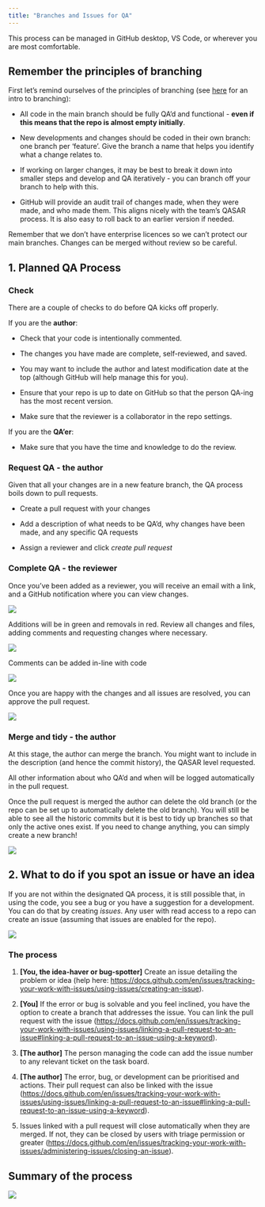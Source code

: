 ```yaml
---
title: "Branches and Issues for QA"
---
```


::: callout-note
This process can be managed in GitHub desktop, VS Code, or wherever you are most comfortable.
:::

## Remember the principles of branching

First let's remind ourselves of the principles of branching (see [here](intro-to-github.qmd#sec-branching) for an intro to branching): 

-   All code in the main branch should be fully QA'd and functional - **even if this means that the repo is almost empty initially**.

-   New developments and changes should be coded in their own branch: one branch per 'feature'. Give the branch a name that helps you identify what a change relates to. 

-   If working on larger changes, it may be best to break it down into smaller steps and develop and QA iteratively - you can branch off your branch to help with this. 

-   GitHub will provide an audit trail of changes made, when they were made, and who made them. This aligns nicely with the team's QASAR process. It is also easy to roll back to an earlier version if needed. 

::: callout-note
Remember that we don't have enterprise licences so we can't protect our main branches. Changes can be merged without review so be careful. 
:::

## 1. Planned QA Process

### Check

There are a couple of checks to do before QA kicks off properly. 

If you are the **author**: 

-   Check that your code is intentionally commented.

-   The changes you have made are complete, self-reviewed, and saved.

-   You may want to include the author and latest modification date at the top (although GitHub will help manage this for you).

-   Ensure that your repo is up to date on GitHub so that the person QA-ing has the most recent version. 

-   Make sure that the reviewer is a collaborator in the repo settings.

If you are the **QA'er**: 

-   Make sure that you have the time and knowledge to do the review.

### Request QA - the author

Given that all your changes are in a new feature branch, the QA process boils down to pull requests. 

-   Create a pull request with your changes

-   Add a description of what needs to be QA'd, why changes have been made, and any specific QA requests

-   Assign a reviewer and click *create pull request*

### Complete QA - the reviewer

Once you've been added as a reviewer, you will receive an email with a link, and a GitHub notification where you can view changes. 

![](pics/qasar-pr-notification.png)

Additions will be in green and removals in red. Review all changes and files, adding comments and requesting changes where necessary. 

![](pics/qasar-pr-request.png)

Comments can be added in-line with code

![](pics/qasar-pr-comment.png)

Once you are happy with the changes and all issues are resolved, you can approve the pull request. 

![](pics/qasar-pr-approved.png)

### Merge and tidy - the author

At this stage, the author can merge the branch. You might want to include in the description (and hence the commit history), the QASAR level requested. 

::: callout-note
All other information about who QA'd and when will be logged automatically in the pull request.
:::

Once the pull request is merged the author can delete the old branch (or the repo can be set up to automatically delete the old branch). You will still be able to see all the historic commits but it is best to tidy up branches so that only the active ones exist. If you need to change anything, you can simply create a new branch!

![](pics/qasar-pr-merged.png)

## 2. What to do if you spot an issue or have an idea

If you are not within the designated QA process, it is still possible that, in using the code, you see a bug or you have a suggestion for a development. You can do that by creating *issues*. Any user with read access to a repo can create an issue (assuming that issues are enabled for the repo). 

![](pics/issues.png)

### The process

1.    **[You, the idea-haver or bug-spotter]** Create an issue detailing the problem or idea (help here: <https://docs.github.com/en/issues/tracking-your-work-with-issues/using-issues/creating-an-issue>).

2.    **[You]** If the error or bug is solvable and you feel inclined, you have the option to create a branch that addresses the issue. You can link the pull request with the issue (<https://docs.github.com/en/issues/tracking-your-work-with-issues/using-issues/linking-a-pull-request-to-an-issue#linking-a-pull-request-to-an-issue-using-a-keyword>).

3.    **[The author]** The person managing the code can add the issue number to any relevant ticket on the task board. 

4.    **[The author]** The error, bug, or development can be prioritised and actions. Their pull request can also be linked with the issue (<https://docs.github.com/en/issues/tracking-your-work-with-issues/using-issues/linking-a-pull-request-to-an-issue#linking-a-pull-request-to-an-issue-using-a-keyword>). 

5.    Issues linked with a pull request will close automatically when they are merged. If not, they can be closed by users with triage permission or greater (<https://docs.github.com/en/issues/tracking-your-work-with-issues/administering-issues/closing-an-issue>). 


## Summary of the process

![](pics/qa-process.png)